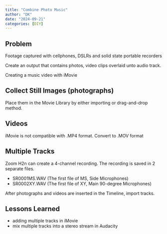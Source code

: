 ```yaml
---
title: "Combine Photo Music"
author: "DK"
date: "2024-09-21"
categories: [DIY]
---
```


## Problem

Footage captured with cellphones, DSLRs and solid state portable recorders

Create an output that contains photos, video clips overlaid unto audio track.


Creating a music video with iMovie

## Collect Still Images (photographs)

Place them in the Movie Library by either importing or drag-and-drop method.

## Videos

iMovie is not compatible with .MP4 format.
Convert to .MOV format

## Multiple Tracks

Zoom H2n can create a 4-channel recording.
The recording is saved in 2 separate files.

- SR0001MS.WAV (The first file of MS, Side Microphones)
- SR0002XY.WAV (The first file of XY, Main 90-degree Microphones)

After photographs and videos are inserted in the Timeline, import tracks.

## Lessons Learned

- adding multiple tracks in iMovie
- mix multiple tracks into a stereo stream in Audacity

